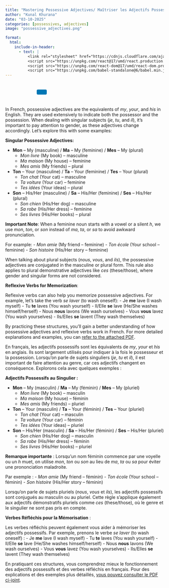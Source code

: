 ```yaml
---
title: "Mastering Possessive Adjectives/ Maîtriser les Adjectifs Possessifs"
author: "Kunal Khurana"
date: "03-10-2025"
categories: [possessives, adjectives]
image: "possessive_adjectives.png"

format:
  html:
    include-in-header:
      - text: |
          <link rel="stylesheet" href="https://cdnjs.cloudflare.com/ajax/libs/font-awesome/6.0.0/css/all.min.css">
          <script src="https://unpkg.com/react@17/umd/react.production.min.js"></script>
          <script src="https://unpkg.com/react-dom@17/umd/react-dom.production.min.js"></script>
          <script src="https://unpkg.com/babel-standalone@6/babel.min.js"></script>
---
```


::: {style="text-align: left; padding: 10px;"}
<a href="mailto:info@frenchwithkunal.ca" target="_blank" style="margin: 0 10px; color: #000;"><i class="fas fa-envelope fa-lg"></i></a> <a href="https://www.instagram.com/frenchwithkunal" target="_blank" style="margin: 0 10px; color: #E1306C;"><i class="fab fa-instagram fa-lg"></i></a> <a href="https://frenchwithkunal.ca" target="_blank" style="margin: 0 10px; color: #0077b5;"><i class="fas fa-globe fa-lg"></i></a> <a href="https://whatsapp.com/channel/0029Vb57n2e7dmegpjYpyi3V" target="_blank" style="margin: 0 10px; color: #25D366;"><i class="fab fa-whatsapp fa-lg"></i></a> <button onclick="copyLink()" style="background-color: #0077b5; color: white; padding: 8px 16px; border: none; border-radius: 4px; cursor: pointer; margin-left: 10px;"> <i class="fas fa-copy"></i> </button> [Link copied!]{#copy-message style="margin-left: 10px; color: green; display: none;"}
:::





<div id="react-root"></div>
 <script type="text/babel">
 const ProfilePage = () => {
  const { useState, useEffect } = React;
  const [redirectCounter, setRedirectCounter] = useState(4);
  const [isRedirecting, setIsRedirecting] = useState(false);

  const isFrench = document.documentElement.lang === "fr";

  const translations = {
    noAccess: isFrench 
      ? "Vous n'avez pas accès à cette page."
      : "You don't have access to this page.",
    subscribe: isFrench
      ? "Veuillez vous abonner pour obtenir l'accès."
      : "Please subscribe to gain access.",
    redirecting: isFrench
      ? `Redirection vers la page d'abonnement dans ${redirectCounter} secondes...`
      : `Redirecting to subscription page in ${redirectCounter} seconds...`
  };

  const refreshToken = async () => {
    const storedRefreshToken = localStorage.getItem("refreshToken");

    if (!storedRefreshToken) {
      window.location.href = "/login.html";
      return null;
    }

    try {
      const response = await fetch("https://frenchwithkunal-cdf6ea3f88ce.herokuapp.com/api/v1/auth/refresh-token", {
        method: "POST",
        headers: {
          "Content-Type": "application/json",
        },
        body: JSON.stringify({ refreshToken: storedRefreshToken }),
      });

      if (!response.ok) {
        localStorage.removeItem("accessToken");
        localStorage.removeItem("refreshToken");
        window.location.href = "/login.html";
        return null;
      }

      const data = await response.json();
      localStorage.setItem("accessToken", data.accessToken);
      return data.accessToken;
    } catch (error) {
      localStorage.removeItem("accessToken");
      localStorage.removeItem("refreshToken");
      window.location.href = "/login.html";
      return null;
    }
  };

  const fetchWithAuth = async (url, options = {}) => {
    let accessToken = localStorage.getItem("accessToken");

    options.headers = {
      ...options.headers,
      Authorization: `Bearer ${accessToken}`,
      "Content-Type": "application/json",
    };

    let response = await fetch(url, options);

    if (response.status === 401) {
      console.log("Access token expired, attempting to refresh...");

      // Refresh token
      accessToken = await refreshToken();

      if (!accessToken) return null;

      options.headers.Authorization = `Bearer ${accessToken}`;
      response = await fetch(url, options);
    }

    return response.json();
  };

  const showNoAccessMessage = () => {
    setIsRedirecting(true);
    
    const noAccessMessage = `
      <div style="text-align: center; padding: 20px;">
        <h2>${translations.noAccess}</h2>
        <p>${translations.subscribe}</p>
        <p>${translations.redirecting}</p>
      </div>
    `;
    document.body.innerHTML = noAccessMessage;
    
    // Start countdown and redirect
    const redirectInterval = setInterval(() => {
      setRedirectCounter((prev) => {
        const newCounter = prev - 1;
        if (newCounter <= 0) {
          clearInterval(redirectInterval);
          window.location.href = "https://frenchwithkunal.ca/payment.html";
        }
        
        // Update the countdown text
        const countdownElement = document.querySelector('p:last-child');
        if (countdownElement) {
          countdownElement.textContent = isFrench
            ? `Redirection vers la page d'abonnement dans ${newCounter} secondes...`
            : `Redirecting to subscription page in ${newCounter} seconds...`;
        }
        
        return newCounter;
      });
    }, 1000);
  };

  useEffect(() => {
    const storedToken = localStorage.getItem('accessToken');

    if(!storedToken) {
      showNoAccessMessage();
    } else {
      const fetchData = async() => {
        const data = await fetchWithAuth("https://frenchwithkunal-cdf6ea3f88ce.herokuapp.com/api/v1/auth/me", {
          method: "POST",
        });

        if (data && data.data && data.data.hasAccess) {
          console.log(data);
        } else {
          showNoAccessMessage();
        }
      };
      fetchData();
    }
  }, []);

  return (
    <div></div>
  );
};

ReactDOM.render(
  <ProfilePage />,
  document.getElementById('react-root')
);
 </script>


::: {.content-visible when-profile="english"}

In French, possessive adjectives are the equivalents of *my*, *your*, and *his* in English. They are used extensively to indicate both the possessor and the possession. When dealing with singular subjects (*je*, *tu*, and *il*), it’s important to pay attention to gender, as these adjectives change accordingly. Let’s explore this with some examples:

**Singular Possessive Adjectives:**

- **Mon** – My (masculine) / **Ma** – My (feminine) / **Mes** – My (plural)
  - *Mon livre* (My book) – masculine
  - *Ma maison* (My house) – feminine
  - *Mes amis* (My friends) – plural

- **Ton** – Your (masculine) / **Ta** – Your (feminine) / **Tes** – Your (plural)
  - *Ton chat* (Your cat) – masculine
  - *Ta voiture* (Your car) – feminine
  - *Tes idées* (Your ideas) – plural

- **Son** – His/Her (masculine) / **Sa** – His/Her (feminine) / **Ses** – His/Her (plural)
  - *Son chien* (His/Her dog) – masculine
  - *Sa robe* (His/Her dress) – feminine
  - *Ses livres* (His/Her books) – plural

**Important Note**: When a feminine noun starts with a vowel or a silent *h*, we use *mon*, *ton*, or *son* instead of *ma*, *ta*, or *sa* to avoid awkward pronunciation. 

For example:
- *Mon amie* (My friend – feminine)
- *Ton école* (Your school – feminine)
- *Son histoire* (His/Her story – feminine)

When talking about plural subjects (*nous*, *vous*, and *ils*), the possessive adjectives are conjugated in the masculine or plural form. This rule also applies to plural demonstrative adjectives like *ces* (these/those), where gender and singular forms are not considered.

**Reflexive Verbs for Memorization**:

Reflexive verbs can also help you memorize possessive adjectives. For example, let’s take the verb *se laver* (to wash oneself):
- Je **me** lave (I wash myself)
- Tu **te** laves (You wash yourself)
- Il/Elle **se** lave (He/She washes himself/herself)
- Nous **nous** lavons (We wash ourselves)
- Vous **vous** lavez (You wash yourselves)
- Ils/Elles **se** lavent (They wash themselves)

By practicing these structures, you’ll gain a better understanding of how possessive adjectives and reflexive verbs work in French. For more detailed explanations and examples, you can [refer to the attached PDF](https://drive.google.com/file/d/1z7DGxCmaYg8zWWcOhfUM9YDF7jaqy6l2/view?usp=drive_link).

:::

::: {.content-visible when-profile="french"}

En français, les adjectifs possessifs sont les équivalents de *my*, *your* et *his* en anglais. Ils sont largement utilisés pour indiquer à la fois le possesseur et la possession. Lorsqu’on parle de sujets singuliers (*je*, *tu* et *il*), il est important de faire attention au genre, car ces adjectifs changent en conséquence. Explorons cela avec quelques exemples :

**Adjectifs Possessifs au Singulier :**

- **Mon** – My (masculin) / **Ma** – My (féminin) / **Mes** – My (pluriel)
  - *Mon livre* (My book) – masculin
  - *Ma maison* (My house) – féminin
  - *Mes amis* (My friends) – pluriel

- **Ton** – Your (masculin) / **Ta** – Your (féminin) / **Tes** – Your (pluriel)
  - *Ton chat* (Your cat) – masculin
  - *Ta voiture* (Your car) – féminin
  - *Tes idées* (Your ideas) – pluriel

- **Son** – His/Her (masculin) / **Sa** – His/Her (féminin) / **Ses** – His/Her (pluriel)
  - *Son chien* (His/Her dog) – masculin
  - *Sa robe* (His/Her dress) – féminin
  - *Ses livres* (His/Her books) – pluriel

**Remarque importante** : Lorsqu’un nom féminin commence par une voyelle ou un *h* muet, on utilise *mon*, *ton* ou *son* au lieu de *ma*, *ta* ou *sa* pour éviter une prononciation maladroite. 

Par exemple :
- *Mon amie* (My friend – féminin)
- *Ton école* (Your school – féminin)
- *Son histoire* (His/Her story – féminin)

Lorsqu’on parle de sujets pluriels (*nous*, *vous* et *ils*), les adjectifs possessifs sont conjugués au masculin ou au pluriel. Cette règle s’applique également aux adjectifs démonstratifs pluriels comme *ces* (these/those), où le genre et le singulier ne sont pas pris en compte.

**Verbes Réfléchis pour la Mémorisation** :

Les verbes réfléchis peuvent également vous aider à mémoriser les adjectifs possessifs. Par exemple, prenons le verbe *se laver* (to wash oneself) :
- Je **me** lave (I wash myself)
- Tu **te** laves (You wash yourself)
- Il/Elle **se** lave (He/She washes himself/herself)
- Nous **nous** lavons (We wash ourselves)
- Vous **vous** lavez (You wash yourselves)
- Ils/Elles **se** lavent (They wash themselves)

En pratiquant ces structures, vous comprendrez mieux le fonctionnement des adjectifs possessifs et des verbes réfléchis en français. Pour des explications et des exemples plus détaillés, [vous pouvez consulter le PDF ci-joint](https://drive.google.com/file/d/1z7DGxCmaYg8zWWcOhfUM9YDF7jaqy6l2/view?usp=drive_link).

:::